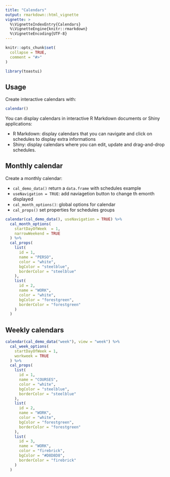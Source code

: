 ```yaml
---
title: "Calendars"
output: rmarkdown::html_vignette
vignette: >
  %\VignetteIndexEntry{Calendars}
  %\VignetteEngine{knitr::rmarkdown}
  %\VignetteEncoding{UTF-8}
---
```


```r
knitr::opts_chunk$set(
  collapse = TRUE,
  comment = "#>"
)
```

```r
library(toastui)
```


## Usage

Create interactive calendars with:

```r
calendar()
```

You can display calendars in interactive R Markdown documents or Shiny applications:

* R Markdown: display calendars that you can navigate and click on schedules to display extra informations
* Shiny: display calendars where you can edit, update and drag-and-drop schedules.


## Monthly calendar

Create a monthly calendar:

* `cal_demo_data()` return a `data.frame` with schedules example
* `useNavigation = TRUE`: add naviagetion button to change th emonth displayed
* `cal_month_options()`: global options for calendar
* `cal_props()` set properties for schedules groups

```r
calendar(cal_demo_data(), useNavigation = TRUE) %>%
  cal_month_options(
    startDayOfWeek  = 1, 
    narrowWeekend = TRUE
  ) %>% 
  cal_props(
    list(
      id = 1,
      name = "PERSO",
      color = "white",
      bgColor = "steelblue",
      borderColor = "steelblue"
    ),
    list(
      id = 2,
      name = "WORK",
      color = "white",
      bgColor = "forestgreen",
      borderColor = "forestgreen"
    )
  )
```



## Weekly calendars

```r
calendar(cal_demo_data("week"), view = "week") %>% 
  cal_week_options(
    startDayOfWeek = 1,
    workweek = TRUE
  ) %>% 
  cal_props(
    list(
      id = 1,
      name = "COURSES",
      color = "white",
      bgColor = "steelblue",
      borderColor = "steelblue"
    ),
    list(
      id = 2,
      name = "WORK",
      color = "white",
      bgColor = "forestgreen",
      borderColor = "forestgreen"
    ),
    list(
      id = 3,
      name = "WORK",
      color = "firebrick",
      bgColor = "#D8D8D8",
      borderColor = "firebrick"
    )
  )
```




